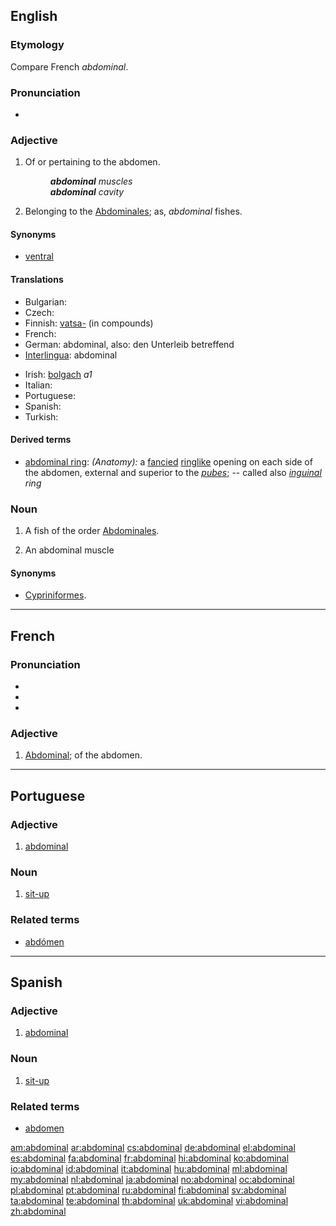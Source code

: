 ==English==

===Etymology===
Compare French ''abdominal''.

===Pronunciation===
* {{audio|en-us-abdominal.ogg|Audio (US)}}

===Adjective===
{{en-adj}}

# Of or pertaining to the abdomen.
#: '''''abdominal''' muscles''
#: '''''abdominal''' cavity''
# {{zoology|obsolete}} Belonging to the [[abdominales|Abdominales]]; as, ''abdominal'' fishes.

====Synonyms====
* {{sense|of or pertaining to the abdomen}} [[ventral]]

====Translations====
{{trans-top|of or pertaining to the abdomen}}
* Bulgarian: {{t-|bg|коремен}}
* Czech: {{t-|cs|břišní}}
* Finnish: [[vatsa-]] (in compounds)
* French: {{t+|fr|abdominal}}
* German: abdominal, also: den Unterleib betreffend
* [[Interlingua]]: abdominal
{{trans-mid}}
* Irish: [[bolgach]] ''a1''
* Italian: {{t+|it|addominale}}
* Portuguese: {{t+|pt|abdominal}}
* Spanish: {{t+|es|abdominal}}
* Turkish: {{t|tr|karın ile ilgili}}
{{trans-bottom}}

{{trans-top|having abdominal fins}}
{{trans-mid}}
{{trans-bottom}}

====Derived terms====
* [[abdominal ring]]: ''(Anatomy):'' a [[fancied]] [[ringlike]] opening on each side of the abdomen, external and superior to the ''[[pubes]]''; -- called also ''[[inguinal]] ring''

===Noun===
{{en-noun}}

# {{zoology|obsolete}} A fish of the order [[abdominales|Abdominales]].
# {{context|usually|_|plural}} An abdominal muscle

====Synonyms====
* {{sense|fish}} [[Cypriniformes]].

----

==French==

===Pronunciation===
* {{IPA|/ab.dɔ.mi.nal/|lang=fr}}
* {{audio|Fr-abdominal.ogg|Audio}}
* {{homophones|abdominale|abdominales|lang=fr}}

===Adjective===
{{fr-adj-al|abdomin}}

# [[#English|Abdominal]]; of the abdomen.

----

==Portuguese==

===Adjective===
{{pt-adj|abdomina|l|comp=no}}

# [[#English|abdominal]]

===Noun===
{{pt-noun-m|plural=abdominais}}

# [[sit-up]]

===Related terms===
* [[abdómen]]

----

==Spanish==

===Adjective===
{{es-adj|pl=abdominales}}

# [[#English|abdominal]]

===Noun===
{{es-noun-m|pl=abdominales}}

# [[sit-up]]

===Related terms===
* [[abdomen]]

[[am:abdominal]]
[[ar:abdominal]]
[[cs:abdominal]]
[[de:abdominal]]
[[el:abdominal]]
[[es:abdominal]]
[[fa:abdominal]]
[[fr:abdominal]]
[[hi:abdominal]]
[[ko:abdominal]]
[[io:abdominal]]
[[id:abdominal]]
[[it:abdominal]]
[[hu:abdominal]]
[[ml:abdominal]]
[[my:abdominal]]
[[nl:abdominal]]
[[ja:abdominal]]
[[no:abdominal]]
[[oc:abdominal]]
[[pl:abdominal]]
[[pt:abdominal]]
[[ru:abdominal]]
[[fi:abdominal]]
[[sv:abdominal]]
[[ta:abdominal]]
[[te:abdominal]]
[[th:abdominal]]
[[uk:abdominal]]
[[vi:abdominal]]
[[zh:abdominal]]